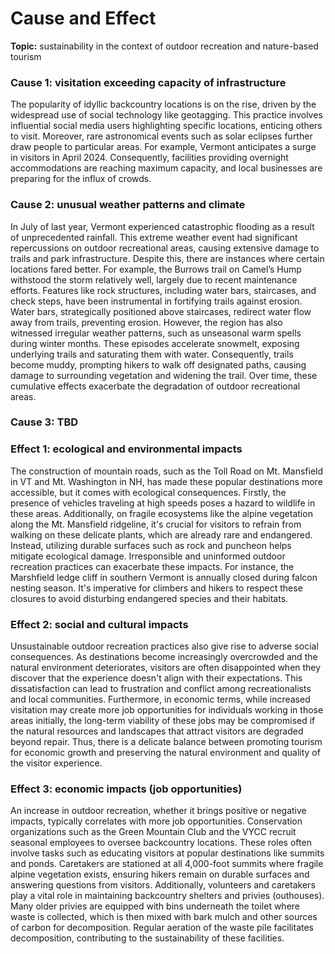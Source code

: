 # Cause and Effect

**Topic:** sustainability in the context of outdoor recreation and nature-based tourism

### **Cause 1:** visitation exceeding capacity of infrastructure

The popularity of idyllic backcountry locations is on the rise, driven by the widespread use of social technology like geotagging. This practice involves influential social media users highlighting specific locations, enticing others to visit. Moreover, rare astronomical events such as solar eclipses further draw people to particular areas. For example, Vermont anticipates a surge in visitors in April 2024. Consequently, facilities providing overnight accommodations are reaching maximum capacity, and local businesses are preparing for the influx of crowds.

### **Cause 2:** unusual weather patterns and climate

In July of last year, Vermont experienced catastrophic flooding as a result of unprecedented rainfall. This extreme weather event had significant repercussions on outdoor recreational areas, causing extensive damage to trails and park infrastructure. Despite this, there are instances where certain locations fared better. For example, the Burrows trail on Camel’s Hump withstood the storm relatively well, largely due to recent maintenance efforts. Features like rock structures, including water bars, staircases, and check steps, have been instrumental in fortifying trails against erosion. Water bars, strategically positioned above staircases, redirect water flow away from trails, preventing erosion. However, the region has also witnessed irregular weather patterns, such as unseasonal warm spells during winter months. These episodes accelerate snowmelt, exposing underlying trails and saturating them with water. Consequently, trails become muddy, prompting hikers to walk off designated paths, causing damage to surrounding vegetation and widening the trail. Over time, these cumulative effects exacerbate the degradation of outdoor recreational areas.

### **Cause 3:** TBD

### **Effect 1:** ecological and environmental impacts

The construction of mountain roads, such as the Toll Road on Mt. Mansfield in VT and Mt. Washington in NH, has made these popular destinations more accessible, but it comes with ecological consequences. Firstly, the presence of vehicles traveling at high speeds poses a hazard to wildlife in these areas. Additionally, on fragile ecosystems like the alpine vegetation along the Mt. Mansfield ridgeline, it's crucial for visitors to refrain from walking on these delicate plants, which are already rare and endangered. Instead, utilizing durable surfaces such as rock and puncheon helps mitigate ecological damage. Irresponsible and uninformed outdoor recreation practices can exacerbate these impacts. For instance, the Marshfield ledge cliff in southern Vermont is annually closed during falcon nesting season. It's imperative for climbers and hikers to respect these closures to avoid disturbing endangered species and their habitats.

### **Effect 2:** social and cultural impacts

Unsustainable outdoor recreation practices also give rise to adverse social consequences. As destinations become increasingly overcrowded and the natural environment deteriorates, visitors are often disappointed when they discover that the experience doesn't align with their expectations. This dissatisfaction can lead to frustration and conflict among recreationalists and local communities. Furthermore, in economic terms, while increased visitation may create more job opportunities for individuals working in those areas initially, the long-term viability of these jobs may be compromised if the natural resources and landscapes that attract visitors are degraded beyond repair. Thus, there is a delicate balance between promoting tourism for economic growth and preserving the natural environment and quality of the visitor experience.

### **Effect 3:** economic impacts (job opportunities)

An increase in outdoor recreation, whether it brings positive or negative impacts, typically correlates with more job opportunities. Conservation organizations such as the Green Mountain Club and the VYCC recruit seasonal employees to oversee backcountry locations. These roles often involve tasks such as educating visitors at popular destinations like summits and ponds. Caretakers are stationed at all 4,000-foot summits where fragile alpine vegetation exists, ensuring hikers remain on durable surfaces and answering questions from visitors. Additionally, volunteers and caretakers play a vital role in maintaining backcountry shelters and privies (outhouses). Many older privies are equipped with bins underneath the toilet where waste is collected, which is then mixed with bark mulch and other sources of carbon for decomposition. Regular aeration of the waste pile facilitates decomposition, contributing to the sustainability of these facilities.
